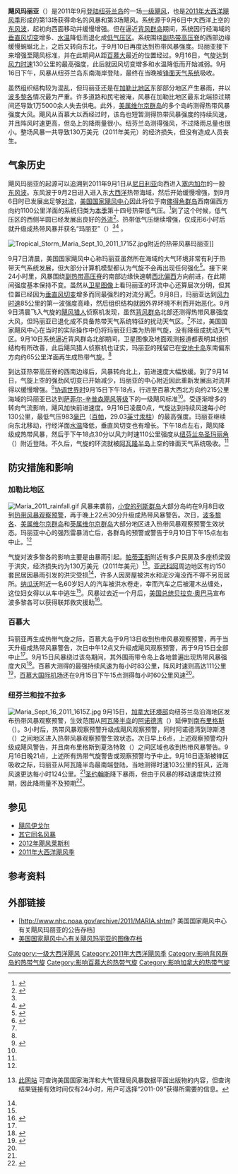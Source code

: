 {{noteTA
|1=zh-hans:百慕大;zh-hk:百慕達;zh-tw:百慕達;
}}
{{Infobox Hurricane
| Name=飓风玛丽亚<br />{{lang|en|Hurricane Maria}}
| Type=飓风
| Year=2011
| Basin=Atl
| Image location=Hurricane Maria Sept 15 2011 1740Z.jpg
| Image name=9月15日，接近最高强度的飓风玛丽亚
| Formed=2011年9月5日
| Dissipated=2011年9月18日
| Extratropical=2011年9月16日
| 1-min winds=70
| Pressure=983
| Damages=1.3
| Fatalities=无报道
| Areas=[[小安的列斯群岛|小安的列斯群岛]]、[[百慕大|百慕大]]、[[纽芬兰岛|纽芬兰岛]]、[[欧洲|欧洲]]
| Hurricane season=[[2011年大西洋飓风季|2011年大西洋飓风季]]
}}
'''飓风玛丽亚'''（{{lang-en|Hurricane Maria}}）是2011年9月[[登陆_(气象学)|登陆]][[纽芬兰岛|纽芬兰岛]]的一场[[萨菲尔-辛普森飓风等级|一级飓风]]，也是[[2011年大西洋飓风季|2011年大西洋飓风季]]形成的第13场获得命名的风暴和第3场飓风。系统源于9月6日中大西洋上空的[[东风波|东风波]]，起初向西面移动并缓慢增强。但在逼近[[背风群岛_(加勒比海)|背风群岛]]期间，系统因行经海域的[[风切变|垂直风切变]]增多、[[海面温度|水温]]降低而退化成[[低气压|低气压区]]。系统围绕[[副热带高压脊|副热带高压脊]]的西部边缘缓慢蜿蜒北上，之后又转向东北，于9月10日再度达到热带风暴强度。玛丽亚接下来增强至飓风标准，并在此期间从距[[百慕大|百慕大]]最近的位置经过。9月16日，气旋达到[[最大持续风速|风力时速]]130公里的最高强度，此后就因风切变增多和水温降低而开始减弱。9月16日下午，风暴从纽芬兰岛东南海岸登陆，最终在当晚被[[锋_(气象)|锋面天气系统]]吸收。

虽然组织结构较为混乱，但玛丽亚还是在[[加勒比地区|加勒比地区]]东部部分地区产生暴雨，并以[[波多黎各|波多黎各]]情况最为严重。许多道路和民宅被淹，风暴在加勒比地区最东北端掠过期间还导致1万5000余人失去供电。此外，[[美属维尔京群岛|美属维尔京群岛]]的多个岛屿测得热带风暴强度大风。飓风从百慕大以西经过时，该岛也短暂测得热带风暴强度的持续风速，并且阵风时速更高，但岛上的降雨量很小。纽芬兰岛测得强风，不过降雨总量也很小。整场风暴一共导致130万美元（2011年美元）的经济损失，但没有造成人员丧生。

== 气象历史 ==
{{storm path|Maria_2011_track.png}}
飓风玛丽亚的起源可以追溯到2011年9月1日从[[尼日利亚|尼日利亚]]向西进入[[塞内加尔|塞内加尔]]的一股[[东风波|东风波]]。东风波于9月2日进入进入东[[大西洋|大西洋]]热带海域，然后开始缓慢增强，到9月6日时已发展出足够[[对流|对流]]，[[国家飓风中心|美国国家飓风中心]]因此将位于南[[佛得角|佛得角群岛]]西南偏西方向约1100公里洋面的系统归类为[[2011年大西洋飓风季|本季]]第十四号热带低气压。<ref name="TCR">{{cite report | url = http://www.nhc.noaa.gov/data/tcr/AL142011_Maria.pdf | title = Tropical Cyclone Report: Hurricane Maria | publisher = National Hurricane Center | first = Michael | last = Brennan | date = 2012-01-11 | accessdate = 2016-04-17 | format = [[便携式文档格式|PDF]] | archivedate = 2016-03-04 | archiveurl = https://web.archive.org/web/20160304215506/http://www.nhc.noaa.gov/data/tcr/AL142011_Maria.pdf | deadurl = no }}</ref>到了这个时候，低气压区的西侧半圆已经发展出良好的[[外流_(气象学)|外流]]<ref>{{cite report | last = Avila | first = Lixion | title = Tropical Depression Fourteen Discussion Number 1 | accessdate = 2016-04-17 | date = 2011-09-06 | archiveurl = https://web.archive.org/web/20160306125209/http://www.nhc.noaa.gov/archive/2011/al14/al142011.discus.001.shtml | deadurl = no | location = [[迈阿密|Miami]], [[佛罗里达州|FL]] | url = http://www.nhc.noaa.gov/archive/2011/al14/al142011.discus.001.shtml? | work = [[国家飓风中心|National Hurricane Center]] | publisher = [[美国国家海洋和大气管理局|National Oceanic and Atmospheric Administration]] | archivedate = 2016-03-06 }}</ref>。热带低气压继续增强，仅成形6小时后就升级成热带风暴并获名“玛丽亚”（{{lang|en|Maria}}）<ref name="TCR" /><ref>{{cite news | last1 = Sutton | first1 = Jane | last2 = Zargham | first2 = Mohammad | title = Tropical Storm Maria forms in Atlantic | accessdate = 2016-04-17 | agency = [[路透社|Reuters]] | url = http://www.reuters.com/article/us-storm-atlantic-idUSTRE78652O20110907 | date = 2011-09-07 | deadurl = no | archiveurl = https://web.archive.org/web/20160306222925/http://www.reuters.com/article/us-storm-atlantic-idUSTRE78652O20110907 | archivedate = 2016-03-06 }}</ref> 。

[[File:Tropical_Storm_Maria_Sept_10_2011_1715Z.jpg|thumb]]附近的热带风暴玛丽亚]]

9月7日清晨，美国国家飓风中心称玛丽亚虽然所在海域的大气环境非常有利于热带天气系统发展，但大部分计算机模型都认为气旋不会再出现任何强化<ref>{{cite report | last = Pasch | first = Richard | title = Tropical Depression Fourteen Discussion Number 3 | url = http://www.nhc.noaa.gov/archive/2011/al14/al142011.discus.003.shtml? | work = National Hurricane Center | publisher = National Oceanic and Atmospheric Administration | accessdate = 2016-04-17 | archiveurl = https://web.archive.org/web/20160325172945/http://www.nhc.noaa.gov/archive/2011/al14/al142011.discus.003.shtml | date = 2011-09-07 | archivedate = 2016-03-25 | deadurl = no | location = Miami, FL }}</ref>。接下来24小时里，风暴围绕[[副热带高压脊|副热带高压脊]]的南部边缘快速朝[[罗盘方位|西北偏西]]方向前进，在此期间强度基本保持不变。虽然从[[卫星地图|卫星图像]]上看玛丽亚的环流中心还算层次分明，但其位置已经因为[[风切变|垂直风切变]]增多而同最强烈的对流分离<ref>{{cite report | location = Miami, FL | last = Avila | first = Lixion | title = Tropical Storm Maria Discussion Number 5 | accessdate = 2016-04-17 | date = 2011-09-07 | archiveurl = https://web.archive.org/web/20160325103009/http://www.nhc.noaa.gov/archive/2011/al14/al142011.discus.005.shtml | deadurl = no | url = http://www.nhc.noaa.gov/archive/2011/al14/al142011.discus.005.shtml? | work = National Hurricane Center | publisher = National Oceanic and Atmospheric Administration | archivedate = 2016-03-25 }}</ref>。9月8日，玛丽亚达到[[最大持续风速|风力时速]]85公里的第一波强度高峰，然后组织结构就因外界环境不利而开始恶化。9月9日清晨飞入气旋的[[飓风猎人|飓风猎人]]侦察机发现，虽然[[背风群岛_(加勒比海)|背风群岛]]北部还测得热带风暴强度大风，但玛丽亚已退化成不具备热带天气系统特征的扰动天气区。<ref name="TCR" />不过，美国国家飓风中心在当时的实际操作中仍将玛丽亚归类为热带气旋，没有降级成扰动天气区。9月10日系统逼近背风群岛北部期间，卫星图像及地面观测报道都表明其组织结构有所改善，此后飓风猎人侦察机也证实，玛丽亚的残留已在[[安地卡岛|安地卡岛]]东南偏东方向约65公里洋面再生成热带气旋。<ref name="TCR" />

到达亚热带高压脊的西南边缘后，风暴转向北上，前进速度大幅放缓。到了9月14日，气旋上空的强劲风切变已开始减少，玛丽亚的中心附近因此重新发展出对流并得以缓慢增强。<ref>{{cite news | title = Tropical Storm Maria builds in Atlantic, may menace Bermuda | url = http://www.silive.com/news/index.ssf/2011/09/tropical_storm_maria_builds_in.html | accessdate = 2016-04-17 | agency = [[美联社|Associated Press]] | date = 2011-09-14 | archivedate = 2016-03-04 | archiveurl = https://web.archive.org/web/20160304074108/http://www.silive.com/news/index.ssf/2011/09/tropical_storm_maria_builds_in.html | deadurl = no }}</ref>[[协调世界时|协调世界时]]9月15日下午18点，行进至百慕大西北方向约215公里海域的玛丽亚已达到[[萨菲尔-辛普森飓风等级|萨菲尔-辛普森飓风等级]]下的一级飓风标准<ref name="TCR" />。受逐渐增多的转向气流影响，飓风加快前进速度。{{lang|en|[[协调世界时|UTC]]}}9月16日凌晨0点，气旋达到持续风速每小时130公里，最低气压983[[巴|毫巴]]（[[帕斯卡|百帕]]，29.03[[英寸汞柱|英寸汞柱]]）的最高强度。玛丽亚继续向东北移动，行经洋面[[海面温度|水温]]降低，垂直风切变也有增长。{{lang|en|UTC}}下午18点左右，飓风降级成热带风暴，然后于{{lang|en|UTC}}下午18点30分以风力时速110公里强度从[[纽芬兰岛|纽芬兰岛]][[圣玛丽角|圣玛丽角]]（{{lang|en|Cape St. Mary's}}）附近登陆。不久后，气旋的环流就被[[阿瓦隆半岛|阿瓦隆半岛]]上空的锋面天气系统吸收。<ref name="TCR" />

== 防灾措施和影响 ==

=== 加勒比地区 ===
[[File:Maria_2011_rainfall.gif|thumb]]
风暴来袭前，[[小安的列斯群岛|小安的列斯群岛]]大部分岛屿在9月8日收到[[热带气旋警告|热带风暴观察预警]]，再于{{lang|en|UTC}}晚上22点30分升级成热带风暴警告。次日，[[波多黎各|波多黎各]]、[[美属维尔京群岛|美属维尔京群岛]]和[[英属维尔京群岛|英属维尔京群岛]]大部分地区进入热带风暴观察预警生效状态。玛丽亚中心的强烈雷暴消亡后，各群岛的预警或警告于{{lang|en|UTC}}9月10日下午15点左右中止。<ref name="TCR" />

气旋对波多黎各的影响主要是由暴雨引起。[[帕蒂亚斯|帕蒂亚斯]]附近有多户民房及多座桥梁毁于洪灾，经济损失约为130万美元（2011年美元）<ref name="NCDC">{{cite journal | volume = 53 | number = 9 | title = Storm Data and Unusual Weather Phenomena with Late Reports and Corrections | date = 2011-09 | publisher = National Climatic Data Center | accessdate = 2016-04-17 | deadurl = yes | issn = 0039-1972 | editor1 = Joseph E. Kraft | editor2 = Rhonda Herndon | format = PDF | url = http://www1.ncdc.noaa.gov/pub/orders/IPS/IPS-0D959391-5093-4B2F-8912-68B86531DA6D.pdf | archiveurl = https://web.archive.org/web/20160417153014/http://www1.ncdc.noaa.gov/pub/orders/IPS/IPS-551C61FF-E480-48F0-87E3-3982801AB5BB.pdf | archivedate = 2016-04-17 | journal =  }}[http://www.ncdc.noaa.gov/IPS/sd/sd.html 此网站] {{Wayback|url=http://www.ncdc.noaa.gov/IPS/sd/sd.html |date=20160414065723 }}可查询美国国家海洋和大气管理局风暴数据平面出版物的内容，但查询结果链接有效时间仅有24小时，用户可选择“2011-09”获得所需要的信息。</ref>。[[亚武科阿|亚武科阿]]周边地区有约150套民居因暴雨引发的洪灾受损<ref name="NCDC" />，许多人因房屋被洪水和泥沙淹没而不得不另觅居所。[[纳瓜沃|纳瓜沃]]附近一名60岁妇人的汽车被洪水卷走，幸而汽车之后被灌木丛缠处，这位妇女得以从车中逃生<ref name="NCDC" />。风暴过去近一个月后，[[美国总统|美国总统]][[贝拉克·奥巴马|贝拉克·奥巴马]]宣布波多黎各可以获得联邦救灾援助<ref>{{cite press release | publisher = [[美国联邦紧急事务管理署|Federal Emergency Management Agency]] | date = 2011-10-18 | url = http://www.fema.gov/news/newsrelease.fema?id=58854 | archivedate = 2012-01-27 | archiveurl = https://web.archive.org/web/20120127220801/http://www.fema.gov/news/newsrelease.fema?id=58854 | deadurl = yes | title = President Declares A Major Disaster For Puerto Rico | accessdate = 2011-10-31 }}</ref>。

=== 百慕大 ===
玛丽亚再生成热带气旋之际，百慕大岛于9月13日收到热带风暴观察预警，再于当天升级成热带风暴警告，{{lang|en|UTC}}次日中午12点又升级成飓风观察预警，再于9月15日全部中止<ref name="TCR" />。9月15日风暴绕过该岛期间，其外围雨带令岛上各地普遍出现热带风暴强度大风<ref name="WUBLOG">{{cite web | archiveurl = https://web.archive.org/web/20151117234940/http://www.wunderground.com/blog/JeffMasters/comment.html?entrynum=1930 | url = https://www.wunderground.com/blog/JeffMasters/comment.html?entrynum=1930 | title = Maria brushes Bermuda; 24-hour blitz by Climate Reality Project underway | last = Masters | first = Jeff | date = 2011-09-15 | publisher = Weather Underground | accessdate = 2016-04-17 | archivedate = 2015-11-17 | dead-url = no }}</ref>。百慕大测得的最强持续风速为每小时83公里，阵风时速则高达111公里<ref name="Advis36A">{{cite report | work = National Hurricane Center | accessdate = 2016-04-17 | url = http://www.nhc.noaa.gov/archive/2011/al14/al142011.public_a.036.shtml? | title = Tropical Storm Maria Intermediate Advisory Number 36A | last1 = Blake | first1 = Eric | last2 = Beven | first2 = Jack | date = 2011-09-15 | publisher = National Oceanic and Atmospheric Administration | location = Miami, FL | archivedate = 2016-03-11 | deadurl = no | archiveurl = https://web.archive.org/web/20160311124030/http://www.nhc.noaa.gov/archive/2011/al14/al142011.public_a.036.shtml }}</ref>，[[L.F.韦德国际机场|百慕大国际机场]]还在{{lang|en|UTC}}9月15日下午15点测得每小时60公里风速<ref name="WUBLOG" />。

=== 纽芬兰和拉不拉多 ===
[[File:Maria_Sept_16_2011_1615Z.jpg|thumb]]
9月15日，[[加拿大环境部|加拿大环境部]]向纽芬兰岛沿海地区发布热带风暴观察预警，生效范围从[[阿瓦隆半岛|阿瓦隆半岛]]的[[阿诺德湾|阿诺德湾]]（{{lang|en|Arnold's Cove}}）延伸到[[南布里格斯|南布里格斯]]（{{lang|en|Brigus South}}）。3小时后，热带风暴观察预警升级成飓风观察预警，同时阿诺德湾到琼斯港（{{lang|en|Jones Harbor}}）之间地区进入热带风暴观察预警生效状态。{{lang|en|UTC}}次日早上6点，上述观察预警均升级成飓风警告，并且南布里格斯到夏洛特敦（{{lang|en|Charlottestown}}）之间区域也收到热带风暴警告。{{lang|en|UTC}}9月16日晚21点，上述所有热带气旋警告或观察预警均予中止。9月16日逐渐被锋区吸收之际，玛丽亚从阿瓦隆半岛最南端登陆，当地测得时速103公里的狂风，近海风速更达每小时124公里。<ref name="TCR" />[[圣约翰斯_(纽芬兰-拉布拉多)|圣约翰斯]]降下暴雨，但由于风暴的移动速度快过预期，因此降雨量不及预期<ref>{{cite news | title = Newfoundland ‘dodges bullet’ as downgraded Maria veers just shy of St. John’s | last = Bailey | first = Sue | date = 2011-09-16 | newspaper = Toronto Star | accessdate = 2016-04-17 | archiveurl = https://web.archive.org/web/20160311121536/http://www.thestar.com/news/canada/2011/09/16/newfoundland_dodges_bullet_as_downgraded_maria_veers_just_shy_of_st_johns.html | publisher = Toronto Star Newspapers | deadurl = no | url = http://www.thestar.com/news/canada/2011/09/16/newfoundland_dodges_bullet_as_downgraded_maria_veers_just_shy_of_st_johns.html | archivedate = 2016-03-11 }}</ref>。

== 参见 ==
{{Portal|热带气旋}}
* [[飓风伊戈尔|飓风伊戈尔]]
* [[台风玛莉亚|其它同名风暴]]
* [[2012年飓风莱斯利|2012年飓风莱斯利]]
* [[2011年大西洋飓风季|2011年大西洋飓风季]]

== 参考资料 ==
{{reflist|colwidth=30em}}

== 外部链接 ==
{{Commons|Hurricane Maria (2011)}}
* [http://www.nhc.noaa.gov/archive/2011/MARIA.shtml? 美国国家飓风中心有关飓风玛丽亚的公告存档]{{Wayback|url=http://www.nhc.noaa.gov/archive/2011/MARIA.shtml |date=20201018142953 }}
* [http://www.nhc.noaa.gov/archive/2011/MARIA_graphics.shtml 美国国家飓风中心有关飓风玛丽亚的图像存档]{{Wayback|url=http://www.nhc.noaa.gov/archive/2011/MARIA_graphics.shtml |date=20200809232642 }}

{{2011 Atlantic hurricane season buttons}}

[[Category:一级大西洋飓风|Category:一级大西洋飓风]]
[[Category:2011年大西洋飓风季|Category:2011年大西洋飓风季]]
[[Category:影响背风群岛的热带气旋|Category:影响背风群岛的热带气旋]]
[[Category:影响百慕大的热带气旋|Category:影响百慕大的热带气旋]]
[[Category:影响加拿大的热带气旋|Category:影响加拿大的热带气旋]]
{{Good article}}